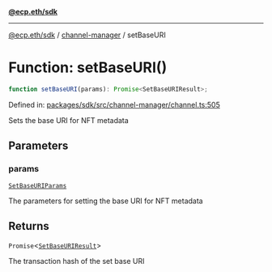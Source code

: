 [**@ecp.eth/sdk**](../../index.mdx)

***

[@ecp.eth/sdk](/sdk-reference/index.mdx) / [channel-manager](/sdk-reference/channel-manager/index.mdx) / setBaseURI

# Function: setBaseURI()

```ts
function setBaseURI(params): Promise<SetBaseURIResult>;
```

Defined in: [packages/sdk/src/channel-manager/channel.ts:505](https://github.com/ecp-eth/comments-monorepo/blob/main/packages/sdk/src/channel-manager/channel.ts#L505)

Sets the base URI for NFT metadata

## Parameters

### params

[`SetBaseURIParams`](/sdk-reference/channel-manager/type-aliases/SetBaseURIParams.mdx)

The parameters for setting the base URI for NFT metadata

## Returns

`Promise`\<[`SetBaseURIResult`](/sdk-reference/channel-manager/type-aliases/SetBaseURIResult.mdx)\>

The transaction hash of the set base URI
